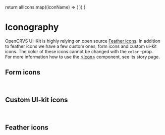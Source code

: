 <!--This Source Code Form is subject to the terms of the Mozilla Public
License, v. 2.0. If a copy of the MPL was not distributed with this
file, You can obtain one at https://mozilla.org/MPL/2.0/.

OpenCRVS is also distributed under the terms of the Civil Registration
& Healthcare Disclaimer located at http://opencrvs.org/license.

Copyright (C) The OpenCRVS Authors. OpenCRVS and the OpenCRVS
graphic logo are (registered/a) trademark(s) of Plan International.-->


<Meta title="Styles/Iconography" />

  return allIcons.map((iconName) => (
    <IconItem name={iconName} key={iconName}>
      <Icon name={iconName} />
    </IconItem>
  ))
}

# Iconography

OpenCRVS UI-Kit is highly relying on open source [Feather icons](https://github.com/feathericons/feather). In addition to feather icons we have a few custom ones; form icons and custom ui-kit icons. The color of these icons cannot be changed with the `color` -prop.<br />
For more information how to use the [&lt;Icon&gt;](/docs/typography-icon--default) component, see its story page.

## Form icons

<br />
<IconGallery>
  <AllIcons icons={Object.keys(formIcons)} />
</IconGallery>

## Custom UI-kit icons

<br />
<IconGallery>
  <AllIcons icons={Object.keys(icons)} />
</IconGallery>

## Feather icons

<br />
<IconGallery>
  <AllIcons icons={Object.keys(featherIcons)} />
</IconGallery>
